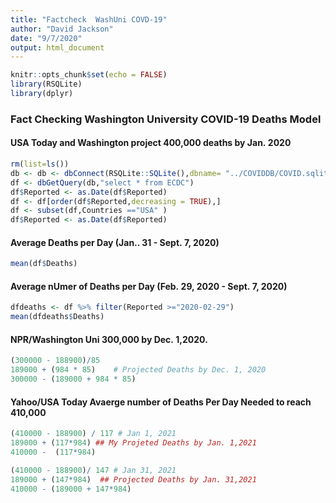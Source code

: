 ```yaml
---
title: "Factcheck  WashUni COVD-19"
author: "David Jackson"
date: "9/7/2020"
output: html_document
---
```


```r
knitr::opts_chunk$set(echo = FALSE)
library(RSQLite)
library(dplyr)
```

### Fact Checking Washington University COVID-19 Deaths Model
#### USA Today and Washington project 400,000 deaths by Jan. 2020

```r
rm(list=ls())
db <- db <- dbConnect(RSQLite::SQLite(),dbname= "../COVIDDB/COVID.sqlite3")
df <- dbGetQuery(db,"select * from ECDC")
df$Reported <- as.Date(df$Reported)
df <- df[order(df$Reported,decreasing = TRUE),]
df <- subset(df,Countries =="USA" )
df$Reported <- as.Date(df$Reported)
```

#### Average Deaths per Day (Jan.. 31 - Sept. 7, 2020)

```r
mean(df$Deaths)
```

#### Average nUmer of Deaths per Day (Feb. 29, 2020 - Sept. 7, 2020)

```r
dfdeaths <- df %>% filter(Reported >="2020-02-29")
mean(dfdeaths$Deaths)
```

#### NPR/Washington Uni 300,000 by Dec. 1,2020.

```r
(300000 - 188900)/85
189000 + (984 * 85)    # Projected Deaths by Dec. 1, 2020
300000 - (189000 + 984 * 85)
```

#### Yahoo/USA Today Avaerge number  of Deaths Per Day Needed to reach 410,000

```r
(410000 - 188900) / 117 # Jan 1, 2021
189000 + (117*984) ## My Projeted Deaths by Jan. 1,2021
410000 -  (117*984)

(410000 - 188900)/ 147 # Jan 31, 2021
189000 + (147*984)  ## Projected Deaths by Jan. 31,2021
410000 - (189000 + 147*984)
```



